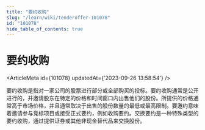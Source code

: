 ```yaml
---
title: "要约收购"
slug: "/learn/wiki/tenderoffer-101078"
id: "101078"
hide_table_of_contents: true
---
```



# 要约收购

<ArticleMeta id={101078} updatedAt={'2023-09-26 13:58:54'} />
<div className='border-solid border-b border-t-0 my-4 border-[var(--ifm-color-gray-300)]' />

要约收购是指对一家公司的股票进行部分或全部购买的投标。要约收购通常是公开进行的，并邀请股东在特定的价格和时间窗口内出售他们的股份。所提供的价格通常高于市场价格，并且通常取决于出售的股份数量的最低或最高限制。要邀约意味着邀请参与竞标项目或接受正式要约，例如收购要约。交换要约是一种特殊类型的要约收购，通过提供证券或其他非现金替代品来交换股份。
